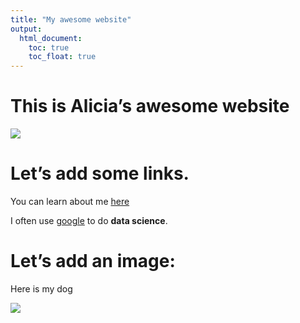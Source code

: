 ```yaml
---
title: "My awesome website"
output: 
  html_document:
    toc: true
    toc_float: true
---
```


# This is Alicia's awesome website

![](https://media.giphy.com/media/drXGoW1iudhKw/giphy.gif)


# Let's add some links.

You can learn about me [here](about.html)

I often use [google](https://www.google.com) to do **data science**.

# Let's add an image:
Here is my dog


![](images/Tucker.jpg)